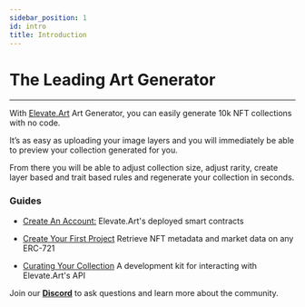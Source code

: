 ```yaml
---
sidebar_position: 1
id: intro
title: Introduction
---
```


# The Leading Art Generator

---

With [Elevate.Art](http://Elevate.Art) Art Generator, you can easily generate 10k NFT collections with no code. 

It’s as easy as uploading your image layers and you will immediately be able to preview your collection generated for you. 

From there you will be able to adjust collection size, adjust rarity, create layer based and trait based rules and regenerate your collection in seconds. 

### Guides

- [Create An Account:](../docs/getting-started) Elevate.Art's deployed smart contracts 

- [Create Your First Project](../docs/Elevate.Art-api/intro) Retrieve NFT metadata and market data on any ERC-721

- [Curating Your Collection](../docs/Elevate.Art-api/zdk) A development kit for interacting with Elevate.Art's API 

Join our [**Discord**](https://Elevate.Art.community/) to ask questions and learn more about the community.
